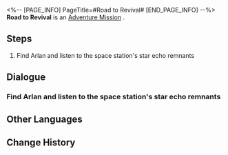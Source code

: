 <%-- [PAGE_INFO]
PageTitle=#Road to Revival#
[END_PAGE_INFO] --%>
{{Stub|Dialogue, characters, and location(s)}}
{{Mission Infobox
|id            = 2000100
|title         = 
|image         = Mission Road to Revival.png
|type          = Adventure
|event_name    = 
|chapter       = 
|requirements  = [[Trailblaze Mission]] ''[[The Voyage Continues]]'' completed
|summary       = The space station was invaded by the Legion, and all hands are on deck for the aftermath of the disaster. Wen Shiqi from the Department of Implement Arts, entrusted by the IPC, asks for your assistance in assessing the station's asset losses.
|characters    = <!--characters that appear in this mission-->
|startLocation = <!--location as it intially appears on the mission screen-->
|world         = <!--i.e. Penacony-->
|area          = <!--i.e. A Child's Dream-->
|prev          = 
|next          = 
|exp           = 
|credits       = 648
|stellarJade   = 
|other         = {{Card List||delim=;}}
}}
'''Road to Revival''' is an [[Adventure Mission]]<!--in [world]-->.

==Steps==
# Find Arlan and listen to the space station's star echo remnants

<!--
==Gameplay Notes==

--><!--
==Trial Character==

-->
==Dialogue==
{{Stub Dialogue}}
===Find Arlan and listen to the space station's star echo remnants===
{{Mission Description|type=adventure|location=<!--to be added-->|The Legion's campaign has come to a temporary end. Traveling amongst the vast sea of stars, the star echo remnants from Herta Space Station are heard once again &mdash; with the combined strength of Asta and all the researchers, the peerless space station seems to be expanding and recruiting for an operation known as Project Revival.<br />Arlan believes that you are the most suitable candidate for this.}}
{{Dialogue Start}}
:{{tx}}
{{Dialogue End}}

==Other Languages==
{{Other Languages
|en   = Road to Revival
|zhs  = 复兴之路
|zht  = 復興之路
|ja   = 復興の路
|ko   = 부흥의 길
|es   = El camino del renacimiento
|fr   = La route vers la renaissance
|ru   = Дорога возрождения
|th   = เส้นทางแห่งความรุ่งเรือง
|vi   = Con Đường Phục Hưng
|de   = Weg zur Wiederbelebung
|id   = Jalan Kebangkitan
|pt   = Estrada para o Renascimento
}}

==Change History==
{{Change History|1.0}}
